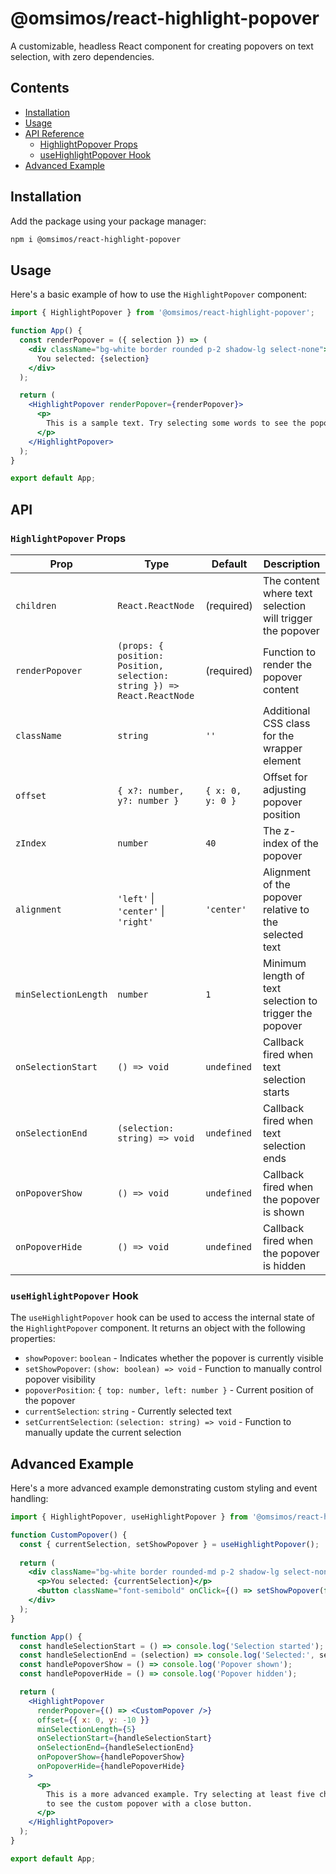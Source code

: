 # @omsimos/react-highlight-popover

A customizable, headless React component for creating popovers on text selection, with zero dependencies.

## Contents

* [Installation](#installation)
* [Usage](#usage)
* [API Reference](#api)
  * [HighlightPopover Props](#highlightpopover-props)
  * [useHighlightPopover Hook](#usehighlightpopover-hook)
* [Advanced Example](#advanced-example)

## Installation

Add the package using your package manager:

```sh
npm i @omsimos/react-highlight-popover
```

## Usage

Here's a basic example of how to use the `HighlightPopover` component:

```jsx
import { HighlightPopover } from '@omsimos/react-highlight-popover';

function App() {
  const renderPopover = ({ selection }) => (
    <div className="bg-white border rounded p-2 shadow-lg select-none">
      You selected: {selection}
    </div>
  );

  return (
    <HighlightPopover renderPopover={renderPopover}>
      <p>
        This is a sample text. Try selecting some words to see the popover in action.
      </p>
    </HighlightPopover>
  );
}

export default App;
```


## API

### `HighlightPopover` Props

| Prop | Type | Default | Description |
|------|------|---------|-------------|
| `children` | `React.ReactNode` | (required) | The content where text selection will trigger the popover |
| `renderPopover` | `(props: { position: Position, selection: string }) => React.ReactNode` | (required) | Function to render the popover content |
| `className` | `string` | `''` | Additional CSS class for the wrapper element |
| `offset` | `{ x?: number, y?: number }` | `{ x: 0, y: 0 }` | Offset for adjusting popover position |
| `zIndex` | `number` | `40` | The z-index of the popover |
| `alignment` | `'left'` \| `'center'` \| `'right'` | `'center'` | Alignment of the popover relative to the selected text |
| `minSelectionLength` | `number` | `1` | Minimum length of text selection to trigger the popover |
| `onSelectionStart` | `() => void` | `undefined` | Callback fired when text selection starts |
| `onSelectionEnd` | `(selection: string) => void` | `undefined` | Callback fired when text selection ends |
| `onPopoverShow` | `() => void` | `undefined` | Callback fired when the popover is shown |
| `onPopoverHide` | `() => void` | `undefined` | Callback fired when the popover is hidden |

### `useHighlightPopover` Hook

The `useHighlightPopover` hook can be used to access the internal state of the `HighlightPopover` component. It returns an object with the following properties:

- `showPopover`: `boolean` - Indicates whether the popover is currently visible
- `setShowPopover`: `(show: boolean) => void` - Function to manually control popover visibility
- `popoverPosition`: `{ top: number, left: number }` - Current position of the popover
- `currentSelection`: `string` - Currently selected text
- `setCurrentSelection`: `(selection: string) => void` - Function to manually update the current selection

## Advanced Example

Here's a more advanced example demonstrating custom styling and event handling:

```jsx
import { HighlightPopover, useHighlightPopover } from '@omsimos/react-highlight-popover';

function CustomPopover() {
  const { currentSelection, setShowPopover } = useHighlightPopover();
  
  return (
    <div className="bg-white border rounded-md p-2 shadow-lg select-none">
      <p>You selected: {currentSelection}</p>
      <button className="font-semibold" onClick={() => setShowPopover(false)}>Close</button>
    </div>
  );
}

function App() {
  const handleSelectionStart = () => console.log('Selection started');
  const handleSelectionEnd = (selection) => console.log('Selected:', selection);
  const handlePopoverShow = () => console.log('Popover shown');
  const handlePopoverHide = () => console.log('Popover hidden');

  return (
    <HighlightPopover
      renderPopover={() => <CustomPopover />}
      offset={{ x: 0, y: -10 }}
      minSelectionLength={5}
      onSelectionStart={handleSelectionStart}
      onSelectionEnd={handleSelectionEnd}
      onPopoverShow={handlePopoverShow}
      onPopoverHide={handlePopoverHide}
    >
      <p>
        This is a more advanced example. Try selecting at least five characters
        to see the custom popover with a close button.
      </p>
    </HighlightPopover>
  );
}

export default App;
```
